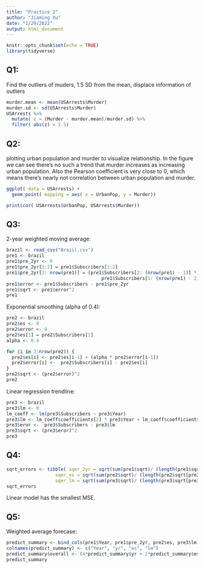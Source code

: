 ---
title: "Practice 2"
author: "Jiaming Xu"
date: "1/29/2022"
output: html_document
---

```{r setup, include=FALSE}
knitr::opts_chunk$set(echo = TRUE)
library(tidyverse)
```

## Q1:

Find the outliers of muders, 1.5 SD from the mean, displace information of outliers

```{r}
murder.mean <- mean(USArrests$Murder)
murder.sd <- sd(USArrests$Murder)
USArrests %>% 
  mutate( z = (Murder - murder.mean)/murder.sd) %>% 
  filter( abs(z) > 1.5)
```

## Q2:

plotting urban population and murder to visualize relationship. In the figure we can see there's no such a trend that murder increases as increasing urban population. Also the Pearson coefficient is very close to 0, which means there's nearly not correlation between urban population and murder.

```{r, echo = FALSE}
ggplot( data = USArrests) +
  geom_point( mapping = aes( x = UrbanPop, y = Murder))

print(cor( USArrests$UrbanPop, USArrests$Murder))
```

## Q3:

2-year weighted moving average:

```{r}
brazil <- read_csv("Brazil.csv")
pre1 <- brazil
pre1$pre_2yr <- 0
pre1$pre_2yr[1:2] = pre1$Subscribers[1:2]
pre1$pre_2yr[3: nrow(pre1)] = (pre1$Subscribers[2: (nrow(pre1) - 1)] * 5 +
                                   pre1$Subscribers[1: (nrow(pre1) - 2)] * 2) / 7
pre1$error <- pre1$Subscribers - pre1$pre_2yr
pre1$sqrt <- pre1$error^2
pre1
```

Exponential smoothing (alpha of 0.4):

```{r}
pre2 <- brazil
pre2$es <- 0
pre2$error <- 0
pre2$es[1] = pre2$Subscribers[1]
alpha <- 0.4

for (i in 2:nrow(pre2)) {
  pre2$es[i] <- pre2$es[i-1] + (alpha * pre2$error[i-1])
  pre2$error[i] <-  pre2$Subscribers[i] - pre2$es[i]
}
pre2$sqrt <- (pre2$error)^2
pre2
```

Linear regression trendline:

```{r}
pre3 <- brazil
pre3$lm <- 0
lm_coeff <- lm(pre3$Subscribers ~ pre3$Year)
pre3$lm <- lm_coeff$coefficients[2] * pre3$Year + lm_coeff$coefficients[1]
pre3$eror <-  pre3$Subscribers - pre3$lm
pre3$sqrt <- (pre3$eror)^2
pre3
```

## Q4:

```{r}
sqrt_errors <- tibble( sqer_2yr = sqrt(sum(pre1$sqrt)/ (length(pre1$sqrt[pre1$sqrt!=0]) - 1)), 
                  sqer_es = sqrt(sum(pre2$sqrt)/ (length(pre2$sqrt[pre2$sqrt!=0]) - 1)),
                  sqer_lm = sqrt(sum(pre3$sqrt)/ (length(pre3$sqrt[pre3$sqrt!=0]) - 1)))
sqrt_errors
```

Linear model has the smallest MSE.

## Q5:

Weighted average forecase:

```{r}
predict_summary <- bind_cols(pre1$Year, pre1$pre_2yr, pre2$es, pre3$lm)
colnames(predict_summary) <- c("Year", "yr", "es", "lm")
predict_summary$overall <- (4*predict_summary$yr + 2*predict_summary$es + predict_summary$lm)/7
predict_summary
```



















